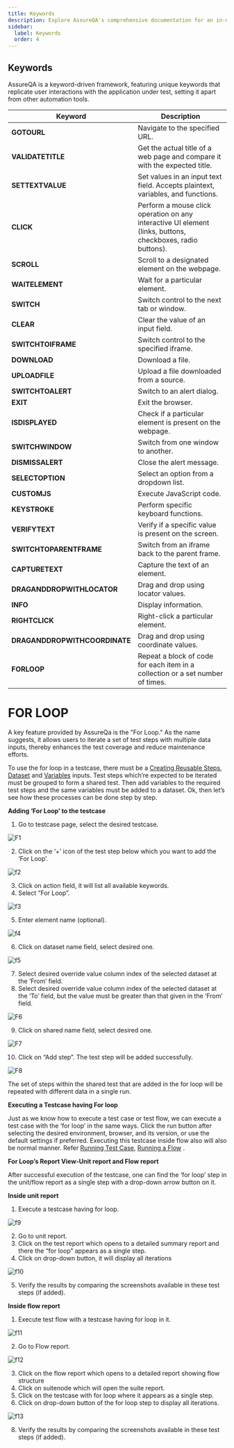 ```yaml
---
title: Keywords
description: Explore AssureQA's comprehensive documentation for an in-depth look at our services and tools.
sidebar:
  label: Keywords
  order: 4
---
```


## Keywords

AssureQA is a keyword-driven framework, featuring unique keywords that replicate user interactions with the application under test, setting it apart from other automation tools.

| **Keyword**                   | **Description**                                                                 |
| ----------------------------- | ------------------------------------------------------------------------------- |
| **GOTOURL**                   | Navigate to the specified URL.                                                   |
| **VALIDATETITLE**             | Get the actual title of a web page and compare it with the expected title.       |
| **SETTEXTVALUE**              | Set values in an input text field. Accepts plaintext, variables, and functions.  |
| **CLICK**                     | Perform a mouse click operation on any interactive UI element (links, buttons, checkboxes, radio buttons). |
| **SCROLL**                    | Scroll to a designated element on the webpage.                                   |
| **WAITELEMENT**               | Wait for a particular element.                                                   |
| **SWITCH**                    | Switch control to the next tab or window.                                        |
| **CLEAR**                     | Clear the value of an input field.                                               |
| **SWITCHTOIFRAME**            | Switch control to the specified iframe.                                          |
| **DOWNLOAD**                  | Download a file.                                                                |
| **UPLOADFILE**                | Upload a file downloaded from a source.                                          |
| **SWITCHTOALERT**             | Switch to an alert dialog.                                                       |
| **EXIT**                      | Exit the browser.                                                               |
| **ISDISPLAYED**               | Check if a particular element is present on the webpage.                         |
| **SWITCHWINDOW**              | Switch from one window to another.                                               |
| **DISMISSALERT**              | Close the alert message.                                                        |
| **SELECTOPTION**              | Select an option from a dropdown list.                                           |
| **CUSTOMJS**                  | Execute JavaScript code.                                                         |
| **KEYSTROKE**                 | Perform specific keyboard functions.                                             |
| **VERIFYTEXT**                | Verify if a specific value is present on the screen.                             |
| **SWITCHTOPARENTFRAME**       | Switch from an iframe back to the parent frame.                                  |
| **CAPTURETEXT**               | Capture the text of an element.                                                  |
| **DRAGANDDROPWITHLOCATOR**    | Drag and drop using locator values.                                              |
| **INFO**                      | Display information.                                                            |
| **RIGHTCLICK**                | Right-click a particular element.                                                |
| **DRAGANDDROPWITHCOORDINATE** | Drag and drop using coordinate values.                                           |
| **FORLOOP**                   | Repeat a block of code for each item in a collection or a set number of times.   |


# FOR LOOP

A key feature provided by AssureQa is the "For Loop." As the name suggests, it allows users to iterate a set of test steps with multiple data inputs, thereby enhances the test coverage and reduce maintenance efforts.

To use the for loop in a testcase, there must be a [Creating Reusable Steps](), [Dataset]() and [Variables]() inputs. Test steps which’re expected to be iterated must be grouped to form a shared test. Then add variables to the required test steps and the same variables must be added to a dataset. Ok, then let’s see how these processes can be done step by step.

**Adding ‘For Loop’ to the testcase**

1. Go to testcase page, select the desired testcase.

![F1](/images/F1.png)

2. Click on the ‘+’ icon of the test step below which you want to add the ‘For Loop’.

![f2](/images/f2.png)

3. Click on action field, it will list all available keywords.
4. Select “For Loop”.

![f3](/images/f3.png)

5. Enter element name (optional).

![f4](/images/f4.png)

6. Click on dataset name field, select desired one.

![f5](/images/f5.jpg)

7. Select desired override value column index of the selected dataset at the ‘From’ field.
8. Select desired override value column index of the selected dataset at the ‘To’ field, but the value must be greater than that given in the ‘From’ field.

![F6](/images/f6.png)

9. Click on shared name field, select desired one.

![F7](/images/f7.png)

10. Click on “Add step”. The test step will be added successfully.

![F8](/images/F8.png)

The set of steps within the shared test that are added in the for loop will be repeated with different data in a single run.

**Executing a Testcase having For loop**

Just as we know how to execute a test case or test flow, we can execute a test case with the ‘for loop’ in the same ways. Click the run button after selecting the desired environment, browser, and its version, or use the default settings if preferred. Executing this testcase inside flow also will also be normal manner.
Refer [Running Test Case](), [Running a Flow]() .

**For Loop’s Report View-Unit report and Flow report**

After successful execution of the testcase, one can find the ‘for loop’ step in the unit/flow report as a single step with a drop-down arrow button on it.

**Inside unit report**

 1. Execute a testcase having for loop.
 
 ![f9](/images/f9.png)

 2. Go to unit report.
 3. Click on the test report which opens to a detailed summary report and there the “for loop” appears as a single step.
 4. Click on drop-down button, it will display all iterations

 ![f10](/images/f10.png)

 5. Verify the results by comparing the screenshots available in these test steps (if added).
 
 **Inside flow report**

 1. Execute test flow with a testcase having for loop in it.
 
 ![f11](/images/f11.png)

 2. Go to Flow report.
 
 ![f12](/images/f12.png)

 3. Click on the flow report which opens to a detailed report showing flow structure
 4. Click on suitenode which will open the suite report.
 5. Click on the testcase with for loop where it appears as a single step.
 7. Click on drop-down button of the for loop step to display all iterations.

 ![f13](/images/f13.png)

 8. Verify the results by comparing the screenshots available in these test steps (if added).
